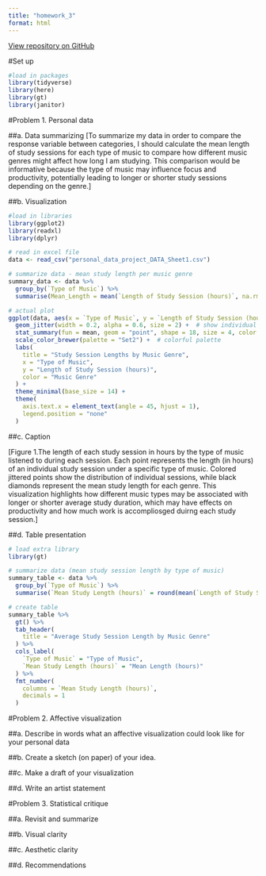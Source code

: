 ```yaml
---
title: "homework_3"
format: html
---
```


[View repository on GitHub](https://github.com/mconrad23/ENVS-193DS_homework-03.git)

#Set up

```r
#load in packages
library(tidyverse) 
library(here)
library(gt) 
library(janitor)
```
#Problem 1. Personal data 

##a. Data summarizing 
[To summarize my data in order to compare the response variable between categories, I should calculate the mean length of study sessions for each type of music to compare how different music genres might affect how long I am studying. This comparison would be informative because the type of music may influence focus and productivity, potentially leading to longer or shorter study sessions depending on the genre.]

##b. Visualization 
```r
#load in libraries
library(ggplot2)
library(readxl)
library(dplyr)

# read in excel file 
data <- read_csv("personal_data_project_DATA_Sheet1.csv")

# summarize data - mean study length per music genre
summary_data <- data %>%
  group_by(`Type of Music`) %>%
  summarise(Mean_Length = mean(`Length of Study Session (hours)`, na.rm = TRUE))

# actual plot
ggplot(data, aes(x = `Type of Music`, y = `Length of Study Session (hours)`, color = `Type of Music`)) +
  geom_jitter(width = 0.2, alpha = 0.6, size = 2) +  # show individual study sessions
  stat_summary(fun = mean, geom = "point", shape = 18, size = 4, color = "black") +  # mean points
  scale_color_brewer(palette = "Set2") +  # colorful palette
  labs(
    title = "Study Session Lengths by Music Genre",
    x = "Type of Music",
    y = "Length of Study Session (hours)",
    color = "Music Genre"
  ) +
  theme_minimal(base_size = 14) +
  theme(
    axis.text.x = element_text(angle = 45, hjust = 1),
    legend.position = "none"
  )
```

##c. Caption 

[Figure 1.The length of each study session in hours by the type of music listened to during each session. Each point represents the length (in hours) of an individual study session under a specific type of music. Colored jittered points show the distribution of individual sessions, while black diamonds represent the mean study length for each genre. This visualization highlights how different music types may be associated with longer or shorter average study duration, which may have effects on productivity and how much work is accompliosged duirng each study session.]

##d. Table presentation 

```r
# load extra library
library(gt)

# summarize data (mean study session length by type of music)
summary_table <- data %>%
  group_by(`Type of Music`) %>%
  summarise(`Mean Study Length (hours)` = round(mean(`Length of Study Session (hours)`, na.rm = TRUE), 1))

# create table 
summary_table %>%
  gt() %>%
  tab_header(
    title = "Average Study Session Length by Music Genre"
  ) %>%
  cols_label(
    `Type of Music` = "Type of Music",
    `Mean Study Length (hours)` = "Mean Length (hours)"
  ) %>%
  fmt_number(
    columns = `Mean Study Length (hours)`,
    decimals = 1
  )

```

#Problem 2. Affective visualization 

##a. Describe in words what an affective visualization could look like for your personal data

##b. Create a sketch (on paper) of your idea.

##c. Make a draft of your visualization

##d. Write an artist statement

#Problem 3. Statistical critique

##a. Revisit and summarize

##b. Visual clarity

##c. Aesthetic clarity 

##d. Recommendations


